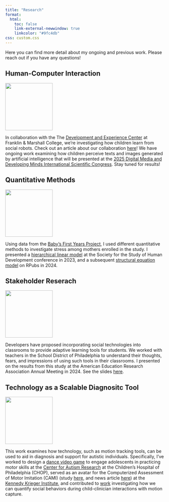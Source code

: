 ```yaml
---
title: "Research"
format: 
  html:
    toc: false
    link-external-newwindow: true
    linkcolor: "#9fc4db"
css: custom.css 
---
```


Here you can find more detail about my ongoing and previous work. Please reach out if you have any questions!

## Human-Computer Interaction

::: {layout="[1, 3]" layout-valign="center"}
![](images/mitsy.png){width="150px"}

In collaboration with the The [Development and Experience Center](https://www.dax.fandm.edu/) at Franklin & Marshall College, we're investigating how children learn from social robots. Check out an article about our collaboration [here](https://www.fandm.edu/stories/child-robot-research-merges-psychology-and-computer-science.html)! We have ongoing work examining how children perceive texts and images generated by artificial intelligence that will be presented at the [2025 Digital Media and Developing Minds International Scientific Congress](https://www.childrenandscreens.org/event/2025-digital-media-and-developing-minds-international-scientific-congress/). Stay tuned for results!    
:::

## Quantitative Methods

::: {layout="[1, 3]" layout-valign="center"}
![](images/SEM.png){width="150px"}

Using data from the [Baby's First Years Project](https://www.babysfirstyears.com/), I used different quantitative methods to investigate stress among mothers enrolled in the study. I presented a [hierarchical linear model](files/LangerSSHDPoster.pdf) at the Society for the Study of Human Development conference in 2023, and a subsequent [structural equation model](https://rpubs.com/allisonlanger/1178499) on RPubs in 2024.
:::
## Stakeholder Reserach

::: {layout="[1, 3]" layout-valign="center"}
![](images/robot.jpg){width="150px"}

Developers have proposed incorporating social technologies into classrooms to provide adaptive learning tools for students. We worked with teachers in the School District of Philadelphia to understand their thoughts, fears, and impressions of using such tools in their classrooms. I presented on the results from this study at the American Education Research Association Annual Meeting in 2024. See the slides [here](files/Langer_AERA_2024.pdf).  
:::

## Technology as a Scalable Diagnositc Tool

::: {layout="[1, 3]" layout-valign="center"}
![](images/car.png){width="150px"}

This work examines how technology, such as motion tracking tools, can be used to aid in diagnosis and support for autistic individuals. Specifically, I've worked to design a [dance video game](files/Langer_CAR.pdf) to engage adolescents in practicing motor skills at the [Center for Autism Research](https://www.research.chop.edu/car) at the Children's Hospital of Philadelphia (CHOP), served as an avatar for the Computerized Assessment of Motor Imitation (CAMI) (study [here](https://www.cambridge.org/core/journals/the-british-journal-of-psychiatry/article/evaluating-computerised-assessment-of-motor-imitation-cami-for-identifying-autismspecific-difficulties-not-observed-for-attentiondeficit-hyperactivity-disorder-or-neurotypical-development/C477940DE501A840F1D85F6CCF7B7D84), and news article [here](https://medicalxpress.com/news/2025-01-minute-video-game-success-autism.html)) at the [Kennedy Krieger Institute](https://www.kennedykrieger.org/patient-care/centers-and-programs/center-for-autism-services-science-and-innovation), and contributed to [work](https://www.nature.com/articles/s41598-019-44180-9) investigating how we can quantify social behaviors during child-clinician interactions with motion capture. 
:::


